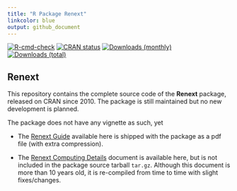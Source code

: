 ```yaml
---
title: "R Package Renext"
linkcolor: blue
output: github_document
---
```


<!-- badges: start -->
[![R-cmd-check](https://github.com/IRSN/Renext/actions/workflows/check.yml/badge.svg)](https://github.com/IRSN/Renext/actions/workflows/check.yml)
[![CRAN status](https://www.r-pkg.org/badges/version/Renext)](https://cran.r-project.org/package=Renext)
[![Downloads (monthly)](https://cranlogs.r-pkg.org/badges/Renext?color=brightgreen)](https://cran.r-project.org/package=Renext)
[![Downloads (total)](https://cranlogs.r-pkg.org/badges/grand-total/Renext?color=brightgreen)](https://cran.r-project.org/package=Renext)

<!-- badges: end -->

<!-- README.md is generated from README.Rmd. Please edit htat file -->

## Renext

This repository contains the complete source code of the **Renext**
package, released on CRAN since 2010. The package is still maintained
but no new development is planned.

The package does not have any vignette as such, yet

- The [Renext
  Guide](https://github.com/IRSN/Renext/blob/main/inst/doc/RenextGuide.pdf)
  available here is shipped with the package as a pdf file (with extra
  compression).

- The [Renext Computing
   Details](https://github.com/IRSN/Renext/blob/main/inst/computing/RenextCompDet.pdf)
   document is available here, but is not included in the package
   source tarball `tar.gz`. Although this document is more than 10
   years old, it is re-compiled from time to time with slight
   fixes/changes.
